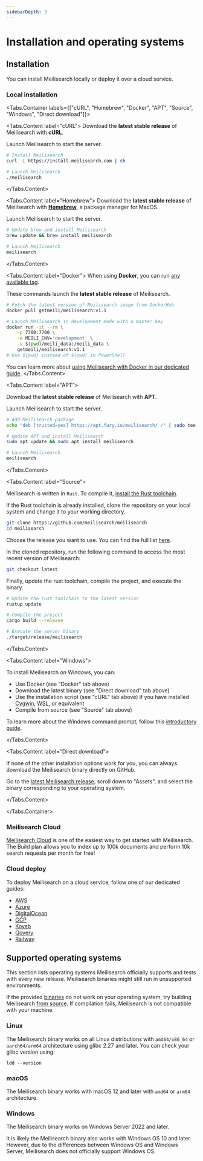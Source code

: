 ```yaml
---
sidebarDepth: 3
---
```


# Installation and operating systems

## Installation

You can install Meilisearch locally or deploy it over a cloud service.

### Local installation

<Tabs.Container labels={["cURL", "Homebrew", "Docker", "APT", "Source", "Windows", "Direct download"]}>

<Tabs.Content label="cURL">
Download the **latest stable release** of Meilisearch with **cURL**.

Launch Meilisearch to start the server.

```bash
# Install Meilisearch
curl -L https://install.meilisearch.com | sh

# Launch Meilisearch
./meilisearch
```

</Tabs.Content>

<Tabs.Content label="Homebrew">
Download the **latest stable release** of Meilisearch with **[Homebrew](https://brew.sh/)**, a package manager for MacOS.

Launch Meilisearch to start the server.

```bash
# Update brew and install Meilisearch
brew update && brew install meilisearch

# Launch Meilisearch
meilisearch
```

</Tabs.Content>

<Tabs.Content label="Docker">
When using **Docker**, you can run [any available tag](https://hub.docker.com/r/getmeili/meilisearch/tags).

These commands launch the **latest stable release** of Meilisearch.

```bash
# Fetch the latest version of Meilisearch image from DockerHub
docker pull getmeili/meilisearch:v1.1

# Launch Meilisearch in development mode with a master key
docker run -it --rm \
    -p 7700:7700 \
    -e MEILI_ENV='development' \
    -v $(pwd)/meili_data:/meili_data \
    getmeili/meilisearch:v1.1
# Use ${pwd} instead of $(pwd) in PowerShell
```

You can learn more about [using Meilisearch with Docker in our dedicated guide](/learn/cookbooks/docker).
</Tabs.Content>

<Tabs.Content label="APT">

Download the **latest stable release** of Meilisearch with **APT**.

Launch Meilisearch to start the server.

```bash
# Add Meilisearch package
echo "deb [trusted=yes] https://apt.fury.io/meilisearch/ /" | sudo tee /etc/apt/sources.list.d/fury.list

# Update APT and install Meilisearch
sudo apt update && sudo apt install meilisearch

# Launch Meilisearch
meilisearch
```

</Tabs.Content>

<Tabs.Content label="Source">

Meilisearch is written in `Rust`. To compile it, [install the Rust toolchain](https://www.rust-lang.org/tools/install).

If the Rust toolchain is already installed, clone the repository on your local system and change it to your working directory.

```bash
git clone https://github.com/meilisearch/meilisearch
cd meilisearch
```

Choose the release you want to use. You can find the full list [here](https://github.com/meilisearch/meilisearch/releases).

In the cloned repository, run the following command to access the most recent version of Meilisearch:

```bash
git checkout latest
```

Finally, update the rust toolchain, compile the project, and execute the binary.

```bash
# Update the rust toolchain to the latest version
rustup update

# Compile the project
cargo build --release

# Execute the server binary
./target/release/meilisearch
```

</Tabs.Content>

<Tabs.Content label="Windows">

To install Meilisearch on Windows, you can:

- Use Docker (see "Docker" tab above)
- Download the latest binary (see "Direct download" tab above)
- Use the installation script (see "cURL" tab above) if you have installed [Cygwin](https://www.cygwin.com/), [WSL](https://learn.microsoft.com/en-us/windows/wsl/), or equivalent
- Compile from source (see "Source" tab above)

To learn more about the Windows command prompt, follow this [introductory guide](https://www.makeuseof.com/tag/a-beginners-guide-to-the-windows-command-line/).

</Tabs.Content>

<Tabs.Content label="Direct download">

If none of the other installation options work for you, you can always download the Meilisearch binary directly on GitHub.

Go to the [latest Meilisearch release](https://github.com/meilisearch/meilisearch/releases/latest), scroll down to "Assets", and select the binary corresponding to your operating system.

</Tabs.Content>

</Tabs.Container>

### Meilisearch Cloud

[Meilisearch Cloud](https://www.meilisearch.com/pricing) is one of the easiest way to get started with Meilisearch. The Build plan allows you to index up to 100k documents and perform 10k search requests per month for free!

### Cloud deploy

To deploy Meilisearch on a cloud service, follow one of our dedicated guides:

- [AWS](/learn/deployment/aws)
- [Azure](/learn/deployment/azure)
- [DigitalOcean](/learn/deployment/digitalocean)
- [GCP](/learn/deployment/gcp)
- [Koyeb](/learn/deployment/koyeb)
- [Qovery](/learn/deployment/qovery)
- [Railway](/learn/deployment/railway)

## Supported operating systems

This section lists operating systems Meilisearch officially supports and tests with every new release. Meilisearch binaries might still run in unsupported environments.

If the provided [binaries](/learn/getting_started/installation#local-installation) do not work on your operating system, try building Meilisearch [from source](#local-installation). If compilation fails, Meilisearch is not compatible with your machine.

### Linux

The Meilisearch binary works on all Linux distributions with `amd64/x86_64` or `aarch64/arm64` architecture using glibc 2.27 and later. You can check your glibc version using:

```
ldd --version
```

### macOS

The Meilisearch binary works with macOS 12 and later with `amd64` or `arm64` architecture.

### Windows

The Meilisearch binary works on Windows Server 2022 and later.

It is likely the Meilisearch binary also works with Windows OS 10 and later. However, due to the differences between Windows OS and Windows Server, Meilisearch does not officially support Windows OS.
